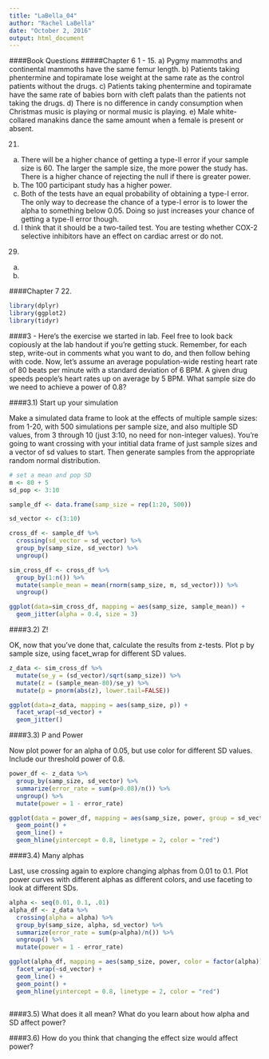 ```yaml
---
title: "LaBella_04"
author: "Rachel LaBella"
date: "October 2, 2016"
output: html_document
---
```


####Book Questions
#####Chapter 6 
1 - 
15.
a) Pygmy mammoths and continental mammoths have the same femur length.
b) Patients taking phentermine and topiramate lose weight at the same rate as the control patients without the drugs.
c) Patients taking phentermine and topiramate have the same rate of babies born with cleft palats than the patients not taking the drugs.
d) There is no difference in candy consumption when Christmas music is playing or normal music is playing.
e) Male white-collared manakins dance the same amount when a female is present or absent. 

21. 
a) There will be a higher chance of getting a type-II error if your sample size is 60. The larger the sample size, the more power the study has. There is a higher chance of rejecting the null if there is greater power.
b) The 100 participant study has a higher power. 
c) Both of the tests have an equal probability of obtaining a type-I error. The only way to decrease the chance of a type-I error is to lower the alpha to something below 0.05. Doing so just increases your chance of getting a type-II error though. 
d) I think that it should be a two-tailed test. You are testing whether COX-2 selective inhibitors have an effect on cardiac arrest or do not. 

29.
a)
b)

####Chapter 7
22. 


```r
library(dplyr)
library(ggplot2)
library(tidyr)
```

####3 - Here’s the exercise we started in lab. Feel free to look back copiously at the lab handout if you’re getting stuck. Remember, for each step, write-out in comments what you want to do, and then follow behing with code.
Now, let’s assume an average population-wide resting heart rate of 80 beats per minute with a standard deviation of 6 BPM.
A given drug speeds people’s heart rates up on average by 5 BPM. What sample size do we need to achieve a power of 0.8?

####3.1) Start up your simulation

Make a simulated data frame to look at the effects of multiple sample sizes: from 1-20, with 500 simulations per sample size, and also multiple SD values, from 3 through 10 (just 3:10, no need for non-integer values). You’re going to want crossing with your intitial data frame of just sample sizes and a vector of sd values to start. Then generate samples from the appropriate random normal distribution.
``` r

# set a mean and pop SD
m <- 80 + 5
sd_pop <- 3:10

sample_df <- data.frame(samp_size = rep(1:20, 500)) 

sd_vector <- c(3:10)

cross_df <- sample_df %>%
  crossing(sd_vector = sd_vector) %>%
  group_by(samp_size, sd_vector) %>%
  ungroup()

sim_cross_df <- cross_df %>%
  group_by(1:n()) %>%
  mutate(sample_mean = mean(rnorm(samp_size, m, sd_vector))) %>%
  ungroup()

ggplot(data=sim_cross_df, mapping = aes(samp_size, sample_mean)) +
  geom_jitter(alpha = 0.4, size = 3)

```

####3.2) Z!

OK, now that you’ve done that, calculate the results from z-tests. Plot p by sample size, using facet_wrap for different SD values.

``` r

z_data <- sim_cross_df %>%
  mutate(se_y = (sd_vector)/sqrt(samp_size)) %>%
  mutate(z = (sample_mean-80)/se_y) %>%
  mutate(p = pnorm(abs(z), lower.tail=FALSE))

ggplot(data=z_data, mapping = aes(samp_size, p)) +
  facet_wrap(~sd_vector) +
  geom_jitter() 

```


####3.3) P and Power

Now plot power for an alpha of 0.05, but use color for different SD values. Include our threshold power of 0.8.

``` r
power_df <- z_data %>%
  group_by(samp_size, sd_vector) %>%
  summarize(error_rate = sum(p>0.08)/n()) %>%
  ungroup() %>%
  mutate(power = 1 - error_rate)

ggplot(data = power_df, mapping = aes(samp_size, power, group = sd_vector, color = sd_vector)) +
  geom_point() +
  geom_line() + 
  geom_hline(yintercept = 0.8, linetype = 2, color = "red")


```


####3.4) Many alphas

Last, use crossing again to explore changing alphas from 0.01 to 0.1. Plot power curves with different alphas as different colors, and use faceting to look at different SDs.

``` r

alpha <- seq(0.01, 0.1, .01)
alpha_df <- z_data %>%
  crossing(alpha = alpha) %>%
  group_by(samp_size, alpha, sd_vector) %>%
  summarize(error_rate = sum(p>alpha)/n()) %>%
  ungroup() %>%
  mutate(power = 1 - error_rate)

ggplot(alpha_df, mapping = aes(samp_size, power, color = factor(alpha))) +
  facet_wrap(~sd_vector) +
  geom_line() +
  geom_point() +
  geom_hline(yintercept = 0.8, linetype = 2, color = "red")
  
```


####3.5) What does it all mean? What do you learn about how alpha and SD affect power?

####3.6) How do you think that changing the effect size would affect power?









